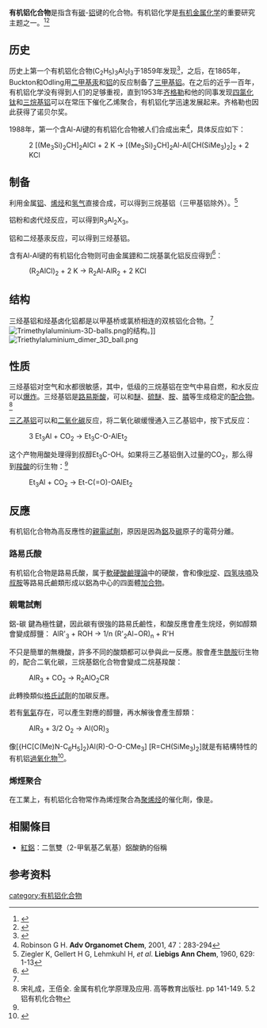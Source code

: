 '''有机铝化合物'''是指含有[[碳|碳]]-[[铝|铝]]键的化合物。有机铝化学是[[有机金属化学|有机金属化学]]的重要研究主题之一。<ref>{{cite book | title = Inorganic Chemistry | isbn = 978-0199264636 | author1 = D. F. Shriver | author2 = P. W. Atkins | publisher = Oxford University Press | year = 2006}}</ref><ref>{{cite journal | title = Organoaluminum chemistry at the forefront of research and development | author1 = M. Witt | author2 = H. W. Roesky | journal = Curr. Sci. | volume = 78 | issue = 4 | pages = 410 | year = 2000 | url = http://tejas.serc.iisc.ernet.in/currsci/feb252000/NMC2.pdf | deadurl = yes | archiveurl = https://web.archive.org/web/20141006124655/http://tejas.serc.iisc.ernet.in/currsci/feb252000/NMC2.pdf | archivedate = 2014-10-06 }}</ref>

==历史==
历史上第一个有机铝化合物(C<sub>2</sub>H<sub>5</sub>)<sub>3</sub>Al<sub>2</sub>I<sub>3</sub>于1859年发现<ref>{{cite journal | author1 = Hallwachs, W. | author2 = Schafarik, A. | title = Ueber die Verbindungen der Erdmetalle mit organischen Radicalen | journal = Liebigs Ann. Chem. | year = 1859 | volume = 109 | pages =  206–209 | doi = 10.1002/jlac.18591090214 | issue = 2}}</ref>，之后，在1865年，Buckton和Odling用[[二甲基汞|二甲基汞]]和[[铝|铝]]的反应制备了[[三甲基铝|三甲基铝]]。在之后的近乎一百年，有机铝化学没有得到人们的足够重视，直到1953年[[卡尔·齐格勒|齐格勒]]和他的同事发现[[四氯化钛|四氯化钛]]和[[三烷基铝|三烷基铝]]可以在常压下催化乙烯聚合，有机铝化学迅速发展起来。齐格勒也因此获得了诺贝尔奖。

1988年，第一个含Al-Al键的有机铝化合物被人们合成出来<ref>Robinson G H. '''Adv Organomet Chem''', 2001, 47：283-294</ref>，具体反应如下：
: 2 [(Me<sub>3</sub>Si)<sub>2</sub>CH]<sub>2</sub>AlCl + 2 K → [(Me<sub>3</sub>Si)<sub>2</sub>CH]<sub>2</sub>Al-Al[CH(SiMe<sub>3</sub>)<sub>2</sub>]<sub>2</sub> + 2 KCl

==制备==
利用金属[[铝|铝]]、[[烯烃|烯烃]]和[[氢气|氢气]]直接合成，可以得到三烷基铝（三甲基铝除外）。<ref>Ziegler K, Gellert H G, Lehmkuhl H, ''et al''. '''Liebigs Ann Chem''', 1960, 629: 1-13</ref>

铝粉和卤代烃反应，可以得到R<sub>3</sub>Al<sub>2</sub>X<sub>3</sub>。

铝和二烃基汞反应，可以得到三烃基铝。

含有Al-Al键的有机铝化合物则可由金属[[钾|钾]]和二烷基氯化铝反应得到<ref>{{cite journal | author = Uhl, W.  | title = Organoelement Compounds Possessing Al---Al, Ga---Ga, In---In, and Tl---Tl Single Bonds  | journal = Adv. Organomet. Chem. | volume = 51 | year = 2004 | pages = 53–108 | doi = 10.1016/S0065-3055(03)51002-4 }}</ref>：
:(R<sub>2</sub>AlCl)<sub>2</sub>  +  2 K  →   R<sub>2</sub>Al-AlR<sub>2</sub>  +  2 KCl

==结构==
三烃基铝和烃基卤化铝都是以甲基桥或氯桥相连的双核铝化合物。<ref name=Al />
[[File:Trimethylaluminium-3D-balls.png|thumb]]的结构。]][[File:Triethylaluminium_dimer_3D_ball.png|thumb]]

==性质==
三烃基铝对空气和水都很敏感，其中，低级的三烷基铝在空气中易自燃，和水反应可以[[爆炸|爆炸]]。三烃基铝是[[路易斯酸|路易斯酸]]，可以和[[醚|醚]]、[[硫醚|硫醚]]、[[胺|胺]]、[[膦|膦]]等生成稳定的[[配合物|配合物]]。<ref name=Al>宋礼成，王佰全. 金属有机化学原理及应用. 高等教育出版社. pp 141-149. 5.2 铝有机化合物</ref>

[[三乙基铝|三乙基铝]]可以和[[二氧化碳|二氧化碳]]反应，将二氧化碳缓慢通入三乙基铝中，按下式反应：
: 3 Et<sub>3</sub>Al + CO<sub>2</sub> → Et<sub>3</sub>C-O-AlEt<sub>2</sub>
这个产物用酸处理得到叔醇Et<sub>3</sub>C-OH。如果将三乙基铝倒入过量的CO<sub>2</sub>，那么得到[[羧酸|羧酸]]的衍生物：<ref name=Al />
: Et<sub>3</sub>Al + CO<sub>2</sub> → Et-C(=O)-OAlEt<sub>2</sub>

==反應==
有机铝化合物為高反應性的[[親電試劑|親電試劑]]，原因是因為[[鋁|鋁]]及[[碳|碳]]原子的電荷分離。

===路易氏酸===
有机铝化合物是路易氏酸，属于[[軟硬酸鹼理論|軟硬酸鹼理論]]中的硬酸，會和像[[吡啶|吡啶]]、[[四氢呋喃|四氢呋喃]]及[[叔胺|叔胺]]等路易氏鹼類形成以鋁為中心的四面體[[加合物|加合物]]。

===親電試劑===
鋁-碳 鍵為極性鍵，因此碳有很強的路易氏鹼性，和酸反應會產生烷烃，例如醇類會變成醇鹽：
AlR'<sub>3</sub>  +  ROH   →   1/n (R'<sub>2</sub>Al−OR)<sub>n</sub>  +  R'H

不只是簡單的無機酸，許多不同的酸類都可以參與此一反應。胺會產生[[酰胺|酰胺]]衍生物的，配合二氧化碳，三烷基鋁化合物會變成二烷基羧酸：

:AlR<sub>3</sub>  +  CO<sub>2</sub>   →   R<sub>2</sub>AlO<sub>2</sub>CR

此轉換類似[[格氏試劑|格氏試劑]]的加碳反應。

若有[[氧氣|氧氣]]存在，可以產生對應的醇鹽，再水解後會產生醇類：
:AlR<sub>3</sub>  +  3/2 O<sub>2</sub>   →   Al(OR)<sub>3</sub>
像[{HC[C(Me)N-C<sub>6</sub>H<sub>5</sub>]<sub>2</sub>}Al(R)-O-O-CMe<sub>3</sub>] [R=CH(SiMe<sub>3</sub>)<sub>2</sub>]就是有結構特性的有机铝[[過氧化物|過氧化物]]<ref>{{cite journal | author1 = W. Uhl | author2 = B. Jana | journal = Chem. Eur. J. | volume = 14 | pages = 3067–71 | year = 2008 | doi = 10.1002/chem.200701916 | pmid = 18283706 | title = A persistent alkylaluminum peroxide: Surprising stability of a molecule with strong reducing and oxidizing functions in close proximity | issue = 10 }}</ref>。

===烯烴聚合===
在工業上，有机铝化合物常作為烯烴聚合為[[聚烯烃|聚烯烃]]的催化劑，像是{{le|甲基鋁氧烷|methylaluminoxane}}。

==相關條目==
*[[紅鋁|紅鋁]]：二氫雙（2-甲氧基乙氧基）鋁酸鈉的俗稱

==参考资料==
{{reflist}}
{{含碳化合物}}

[[category:有机铝化合物|category:有机铝化合物]]